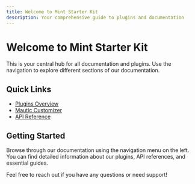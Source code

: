 ```yaml
---
title: Welcome to Mint Starter Kit
description: Your comprehensive guide to plugins and documentation
---
```


# Welcome to Mint Starter Kit

This is your central hub for all documentation and plugins. Use the navigation to explore different sections of our documentation.

## Quick Links

- [Plugins Overview](/plugins/plugins)
- [Mautic Customizer](/plugins/mautic-customizer/introduction)
- [API Reference](/api-reference/introduction)

## Getting Started

Browse through our documentation using the navigation menu on the left. You can find detailed information about our plugins, API references, and essential guides.

Feel free to reach out if you have any questions or need support!
